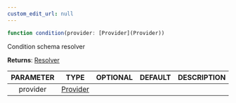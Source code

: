 ```yaml
---
custom_edit_url: null
---
```


```ts
function condition(provider: [Provider](Provider))
```

<div>

</div>

Condition schema resolver

**Returns**: [Resolver](Resolver)

|PARAMETER|TYPE|OPTIONAL|DEFAULT|DESCRIPTION|
|:---:|:---:|:---:|:---:|:---:|
|provider|[Provider](Provider)||||

